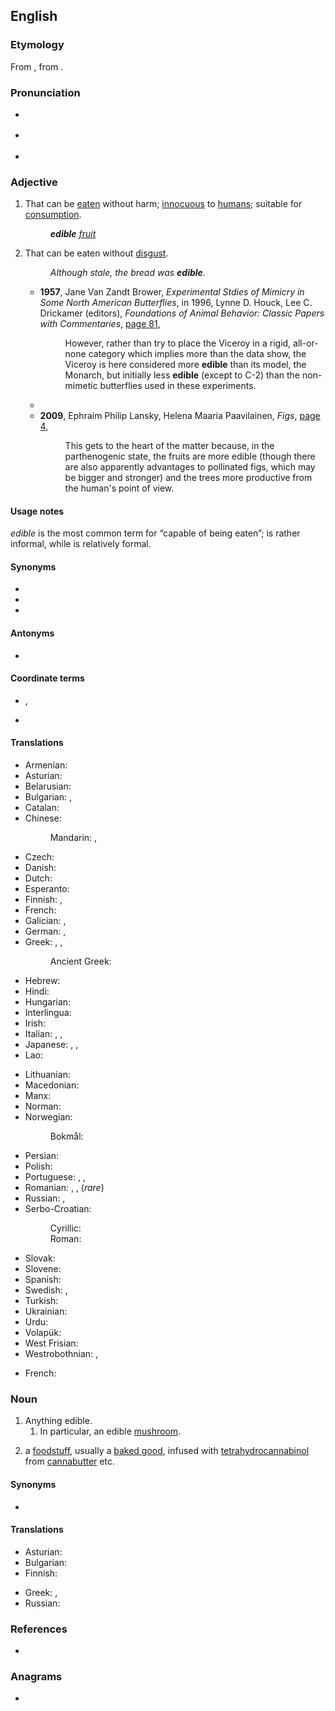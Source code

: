 ==English==

===Etymology===
{{PIE root|en|h₁ed}}
From {{etyl|LL.|en}} {{m|la|edibilis}}, from {{etyl|la|en}} {{m|la|edō||eat}}.

===Pronunciation===
* {{a|UK}} {{IPA|/ˈɛdɪbəl/|/ˈɛdɪbl/|lang=en}}
* {{a|US}} {{IPA|/ˈɛdəbəl/|/ˈɛdəbl/|lang=en}}
* {{Rhymes|ɛdɪbəl|ɛdəbəl|lang=en}}

===Adjective===
{{en-adj}}

# That can be [[eat]]en without harm; [[innocuous]] to [[human]]s; suitable for [[consumption]].
#: '''''edible''' [[fruit]]''
# That can be eaten without [[disgust]].
#: ''Although stale, the bread was '''edible'''.''
#* '''1957''', Jane Van Zandt Brower, ''Experimental Stdies of Mimicry in Some North American Butterflies'', in 1996, Lynne D. Houck, Lee C. Drickamer (editors), ''Foundations of Animal Behavior: Classic Papers with Commentaries'', [http://books.google.com/books?id=WVzardat66YC&pg=PA371&dq=%22more+edible%22+-intitle:muntu&hl=en&ei=t-0PTvOJD46KmQWhr9nPDg&sa=X&oi=book_result&ct=result&resnum=2&ved=0CC0Q6AEwATgK#v=onepage&q=%22more%20edible%22%20-intitle%3Amuntu&f=false page 81],
#*: However, rather than try to place the Viceroy in a rigid, all-or-none category which implies more than the data show, the Viceroy is here considered more '''edible''' than its model, the Monarch, but initially less '''edible''' (except to C-2) than the non-mimetic butterflies used in these experiments.
#* {{quote-text|year=2006|author=Ernest Small|title=Culinary Herbs|page=17|url=http://books.google.com/books?id=UL9lpNrx0kwC&pg=PA17&dq=%22more+edible%22+-intitle:muntu&hl=en&ei=6OkPTo2XIOnzmAXHxZyrDg&sa=X&oi=book_result&ct=result&resnum=5&ved=0CDsQ6AEwBA#v=onepage&q=%22more%20edible%22%20-intitle%3Amuntu&f=false|passage=Recently germinated seeds are often even more nutritious from the point of view of humans because the stored chemicals are often transformed into more '''edible''' and palatable substances.}}
#* '''2009''', Ephraim Philip Lansky, Helena Maaria Paavilainen, ''Figs'', [http://books.google.com/books?id=XM6oph0HaFwC&pg=PA4&dq=%22more+edible%22+-intitle:muntu&hl=en&ei=6OkPTo2XIOnzmAXHxZyrDg&sa=X&oi=book_result&ct=result&resnum=10&ved=0CFIQ6AEwCQ#v=onepage&q=%22more%20edible%22%20-intitle%3Amuntu&f=false page 4],
#*: This gets to the heart of the matter because, in the parthenogenic state, the fruits are more edible (though there are also apparently advantages to pollinated figs, which may be bigger and stronger) and the trees more productive from the human's point of view.

====Usage notes====
''edible'' is the most common term for “capable of being eaten”; {{m|en|eatable}} is rather informal, while {{m|en|comestible}} is relatively formal.

====Synonyms====
* {{l|en|comestible}}
* {{l|en|eatable}}
* {{l|en|eatworthy}}

====Antonyms====
* {{l|en|inedible}}

====Coordinate terms====
* {{l|en|drinkable}}, {{l|en|potable}}
* {{l|en|delectable}} <!-- literally, able to delight; here meaning not just able to eat, but good to eat -->

====Translations====
{{trans-top|that can be eaten without harm; suitable for consumption}}
* Armenian: {{t+|hy|ուտելի}}
* Asturian: {{t|ast|comestible}}
* Belarusian: {{t|be|ядомы|tr=jadómy|sc=Cyrl}}
* Bulgarian: {{t|bg|ядлив|tr=jadliv|sc=Cyrl}}, {{t|bg|годен за ядене|tr=goden za jadene|sc=Cyrl}}
* Catalan: {{t|ca|comestible}}
* Chinese:
*: Mandarin: {{t+|cmn|食用|tr=shíyòng de|alt=食用的|sc=Hani}}, {{t+|cmn|可吃|tr=kěchī de|alt=可吃的|sc=Hani}}
* Czech: {{t+|cs|jedlý|m}}
* Danish: {{t+|da|spiselig}}
* Dutch: {{t+|nl|eetbaar}}
* Esperanto: {{t+|eo|manĝebla}}
* Finnish: {{t+|fi|syötävä}}, {{t|fi|syömäkelpoinen}}
* French: {{t+|fr|comestible}}
* Galician: {{t+|gl|comestible}}, {{t+|gl|comestíbel}}
* German: {{t+|de|essbar}}, {{qualifier|old spelling}} {{t+|de|eßbar}}
* Greek: {{t+|el|βρώσιμος|m}}, {{t+|el|φαγώσιμος|m}}, {{t+|el|εδώδιμος|m}}
*: Ancient Greek: {{t|grc|βρώσιμος}}
* Hebrew: {{t+|he|אכיל|tr=achil|sc=Hebr}}
* Hindi: {{t+|hi|खाद्य|tr=khādya}}
* Hungarian: {{t+|hu|ehető}}
* Interlingua: {{t|ia|comestibile}}
* Irish: {{t|ga|inite}}
* Italian: {{t+|it|commestibile}}, {{t+|it|edibile}}, {{t+|it|edule}}
* Japanese: {{t+|ja|食用|alt=食用の|tr=shokuyō no}}, {{t|ja|食べられる|tr=taberareru}}, {{t+|ja|食える|tr=kueru}}
* Lao: {{t|lo|ກ້ານຈອງ|tr=samad kindai}}
{{trans-mid}}
* Lithuanian: {{t|lt|valgomas}}
* Macedonian: {{t|mk|јадлив|m|tr=jádliv}}
* Manx: {{t|gv|yn-ee}}
* Norman: {{t|nrf|mangeabl'ye|m|f}}
* Norwegian:
*: Bokmål: {{t|nb|spiselig}}
* Persian: {{t+|fa|خوراکی|tr=xorâki|sc=fa-Arab}}
* Polish: {{t+|pl|jadalny}}
* Portuguese: {{t+|pt|comestível}}, {{t+|pt|edível}}, {{t+|pt|comível}}
* Romanian: {{t+|ro|comestibil|m|n}}, {{t|ro|comestibilă|f}}, {{t|ro|mâncabil|m|n}} (''rare'')
* Russian: {{t+|ru|съедо́бный}}, {{t|ru|го́дный в пи́щу}}
* Serbo-Croatian:
*: Cyrillic: {{t|sh|јестив|sc=Cyrl}}
*: Roman: {{t+|sh|jestiv}}
* Slovak: {{t+|sk|jedlý}}
* Slovene: {{t|sl|užiten}}
* Spanish: {{t+|es|comestible}}
* Swedish: {{t+|sv|ätbar}}, {{t+|sv|ätlig}}
* Turkish: {{t+|tr|yenilebilir}}
* Ukrainian: {{t|uk|їстівни́й|sc=Cyrl}}
* Urdu: {{t|ur|کھادیہ|tr=khādya}}
* Volapük: {{t+|vo|fidovik}}
* West Frisian: {{t|fy|ytber}}
* Westrobothnian: {{t|gmq-bot|etanes}}, {{t|gmq-bot|massli}}
{{trans-bottom}}

{{trans-top|that can be eaten without disgust}}
* French: {{t+|fr|mangeable}}
{{trans-mid}}
{{trans-bottom}}

===Noun===
{{en-noun}}

# Anything edible.
## In particular, an edible [[mushroom]].
##:{{syn|en|esculent}}
# {{lb|en|marijuana}} a [[foodstuff]], usually a [[baked good]], infused with [[tetrahydrocannabinol]] from [[cannabutter]] etc.

====Synonyms====
* {{l|en|food}}

====Translations====
{{trans-top|anything edible}}
* Asturian: {{t|ast|comestible|m}}
* Bulgarian: {{t+|bg|храна|f}}
* Finnish: {{t+|fi|syötävä}}
{{trans-mid}}
* Greek: {{t+|el|φαγώσιμα|n-p}}, {{t+|el|εδώδιμα|n-p}}
* Russian: {{t|ru|съестно́е|n}}
{{trans-bottom}}

===References===
* {{R:Online Etymology Dictionary}}

===Anagrams===
* {{anagrams|en|belied|debile}}